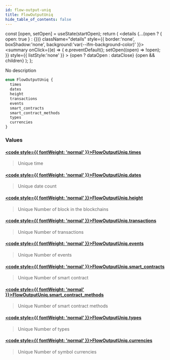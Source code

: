 ```yaml
---
id: flow-output-uniq
title: FlowOutputUniq
hide_table_of_contents: false
---
```







  const [open, setOpen] = useState(startOpen);
  return (
    <details {...(open ? { open: true } : {})} className="details" style={{ border:'none', boxShadow:'none', background:'var(--ifm-background-color)' }}>
      <summary
        onClick={(e) => {
          e.preventDefault();
          setOpen((open) => !open);
        }}
        style={{ listStyle:'none' }}
      >
      {open ? dataOpen : dataClose}
      </summary>
      {open && children}
    </details>
  );
};








No description


```graphql
enum FlowOutputUniq {
  times
  dates
  height
  transactions
  events
  smart_contracts
  smart_contract_methods
  types
  currencies
}
```




### Values

#### [<code style={{ fontWeight: 'normal' }}>FlowOutputUniq.<b>times</b></code>](#)  
> 
> 
> Unique time
> 

#### [<code style={{ fontWeight: 'normal' }}>FlowOutputUniq.<b>dates</b></code>](#)  
> 
> 
> Unique date count
> 

#### [<code style={{ fontWeight: 'normal' }}>FlowOutputUniq.<b>height</b></code>](#)  
> 
> 
> Unique Number of block in the blockchains
> 

#### [<code style={{ fontWeight: 'normal' }}>FlowOutputUniq.<b>transactions</b></code>](#)  
> 
> 
> Unique Number of transactions
> 

#### [<code style={{ fontWeight: 'normal' }}>FlowOutputUniq.<b>events</b></code>](#)  
> 
> 
> Unique Number of events
> 

#### [<code style={{ fontWeight: 'normal' }}>FlowOutputUniq.<b>smart_contracts</b></code>](#)  
> 
> 
> Unique Number of smart contract
> 

#### [<code style={{ fontWeight: 'normal' }}>FlowOutputUniq.<b>smart_contract_methods</b></code>](#)  
> 
> 
> Unique Number of smart contract methods
> 

#### [<code style={{ fontWeight: 'normal' }}>FlowOutputUniq.<b>types</b></code>](#)  
> 
> 
> Unique Number of types
> 

#### [<code style={{ fontWeight: 'normal' }}>FlowOutputUniq.<b>currencies</b></code>](#)  
> 
> 
> Unique Number of symbol currencies
> 



